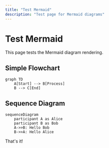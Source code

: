 ```yaml
---
title: "Test Mermaid"
description: "Test page for Mermaid diagrams"
---
```


# Test Mermaid

This page tests the Mermaid diagram rendering.

## Simple Flowchart

```mermaid
graph TD
    A[Start] --> B[Process]
    B --> C[End]
```

## Sequence Diagram

```mermaid
sequenceDiagram
    participant A as Alice
    participant B as Bob
    A->>B: Hello Bob
    B->>A: Hello Alice
```

That's it!
